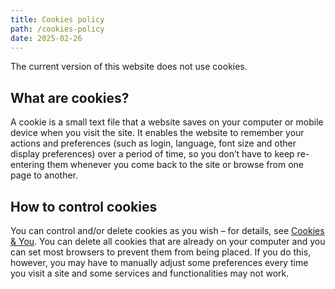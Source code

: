 ```yaml
---
title: Cookies policy
path: /cookies-policy
date: 2025-02-26
---
```


<PageTitle title="Cookies policy" subTitle="Last updated: February 26, 2025." />

<Section css={{ textAlign: "left" }}>

The current version of this website does not use cookies.

## What are cookies?

A cookie is a small text file that a website saves on your computer or mobile device when you visit the site. It enables the website to remember your actions and preferences (such as login, language, font size and other display preferences) over a period of time, so you don’t have to keep re-entering them whenever you come back to the site or browse from one page to another.

## How to control cookies

You can control and/or delete cookies as you wish – for details, see [Cookies & You](https://cookiesandyou.com/). You can delete all cookies that are already on your computer and you can set most browsers to prevent them from being placed. If you do this, however, you may have to manually adjust some preferences every time you visit a site and some services and functionalities may not work.

</Section>
